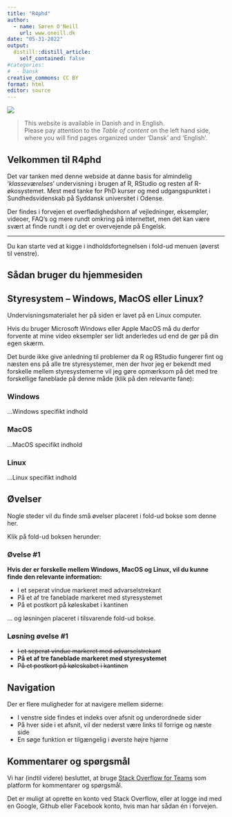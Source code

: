 ```yaml
---
title: "R4phd"
author:
  - name: Søren O'Neill
    url: www.oneill.dk
date: "05-31-2022"
output:
  distill::distill_article:
    self_contained: false
#categories:
#  - Dansk
creative_commons: CC BY
format: html
editor: source
---
```


[![](gfx/union_jack.png)](index_en.qmd){fig-align="left"}

> This website is available in Danish and in English.<br> Please pay attention to the _Table of content_ on the left hand side, where you will find pages organized under 'Dansk' and 'English'. 

## Velkommen til R4phd

Det var tanken med denne webside at danne basis for almindelig '_klasseværelses_' undervisning i brugen af R, RStudio og resten af R-økosystemet. Mest med tanke for PhD kurser og med udgangspunktet i Sundhedsvidenskab på Syddansk universitet i Odense.

Der findes i forvejen et overflødighedshorn af vejledninger, eksempler, videoer, FAQ's og mere rundt omkring på internettet, men det kan være svært at  finde rundt i _og_ det er overvejende på Engelsk.

<hr>

Du kan starte ved at kigge i indholdsfortegnelsen i fold-ud menuen (øverst til venstre).

::: {.callout-note collapse=true}

## Sådan bruger du hjemmesiden

## Styresystem -- Windows, MacOS eller Linux?

Undervisningsmaterialet her på siden er lavet på en Linux computer.

Hvis du bruger Microsoft Windows eller Apple MacOS må du derfor forvente at mine video eksempler ser lidt anderledes ud end de gør på din egen skærm. 

Det burde ikke give anledning til problemer da R og RStudio fungerer fint og næsten ens på alle tre styresystemer, men der hvor jeg er bekendt med forskelle mellem styresystemerne vil jeg gøre opmærksom på det med tre forskellige faneblade på denne måde (klik på den relevante fane):

::: panel-tabset

### Windows

...Windows specifikt indhold

### MacOS

...MacOS specifikt indhold

### Linux

...Linux specifikt indhold

::: 

## Øvelser

Nogle steder vil du finde små øvelser placeret i fold-ud bokse som denne her.

Klik på fold-ud boksen herunder:

:::{.callout-note collapse=true}

### Øvelse #1

**Hvis der er forskelle mellem Windows, MacOS og Linux, vil du kunne finde den relevante information:**

* I et seperat vindue markeret med advarselstrekant 
* På et af tre faneblade markeret med styresystemet
* På et postkort på køleskabet i kantinen

:::

... og løsningen placeret i tilsvarende fold-ud bokse.

:::{.callout-note collapse=true}

### Løsning øvelse #1

* ~~I et seperat vindue markeret med advarselstrekant~~
* **På et af tre faneblade markeret med styresystemet**
* ~~På et postkort på køleskabet i kantinen~~

:::

## Navigation

Der er flere muligheder for at navigere mellem siderne:

* I venstre side findes et indeks over afsnit og underordnede sider
* På hver side i et afsnit, vil der nederst være links til forrige og næste side
* En søge funktion er tilgængelig i øverste højre hjørne

## Kommentarer og spørgsmål

Vi har (indtil videre) besluttet, at bruge [Stack Overflow for Teams](https://stackoverflowteams.com/c/r4phd/questions) som platform for kommentarer og spørgsmål.

Det er muligt at oprette en konto ved Stack Overflow, eller at logge ind med en Google, Github eller Facebook konto, hvis man har sådan én i forvejen.

:::


